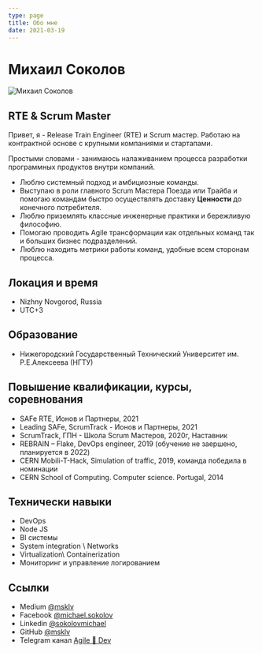 ```yaml
---
type: page
title: Обо мне
date: 2021-03-19
---
```


# Михаил Соколов



<Image
  src="/images/20201115.jpg"
  alt="Михаил Соколов"
  width={550}
  height={550}
  priority
  className="next-image"
/>


## RTE & Scrum Master

Привет, я - Release Train Engineer (RTE) и Scrum мастер. Работаю на контрактной основе с крупными компаниями и стартапами.

Простыми словами - занимаюсь налаживанием процесса разработки программных продуктов внутри компаний.
 - Люблю системный подход и амбициозные команды.
 - Выступаю в роли главного Scrum Мастера Поезда или Трайба и помогаю командам быстро осуществлять доставку **Ценности** до конечного потребителя.
 - Люблю приземлять классные инженерные практики и бережливую философию.
 - Помогаю проводить Agile трансформации как отдельных команд так и больших бизнес подразделений.  
 - Люблю находить метрики работы команд, удобные всем сторонам процесса.


## Локация и время 
 - Nizhny Novgorod, Russia
 - UTC+3	

## Образование
- Нижегородский Государственный Технический Университет им. Р.Е.Алексеева (НГТУ)


## Повышение квалификации, курсы, соревнования
- SAFe RTE, Ионов и Партнеры, 2021
- Leading SAFe, ScrumTrack - Ионов и Партнеры, 2021
- ScrumTrack, ГПН - Школа Scrum Мастеров, 2020г, Наставник
- REBRAIN – Flake, DevOps engineer, 2019 (обучение не заершено, планируется в 2022)
- CERN Mobili-T-Hack, Simulation of traffic, 2019, команда победила в номинации
- CERN School of Computing. Computer science. Portugal, 2014

## Технически навыки
 - DevOps
 - Node JS
 - BI системы
 - System integration \ Networks
 - Virtualization\ Containerization
 - Мониторинг и управление логированием

## Ссылки

  - Medium [@msklv](https://msklv.medium.com)
  - Facebook [@michael.sokolov](hhttps://www.facebook.com/michael.sokolov)
  - Linkedin [@sokolovmichael](https://www.linkedin.com/in/sokolovmichael)
  - GitHub [@msklv](https://github.com/msklv)
  - Telegram канал [Agile 🚀 Dev](https://t.me/agile4dev)